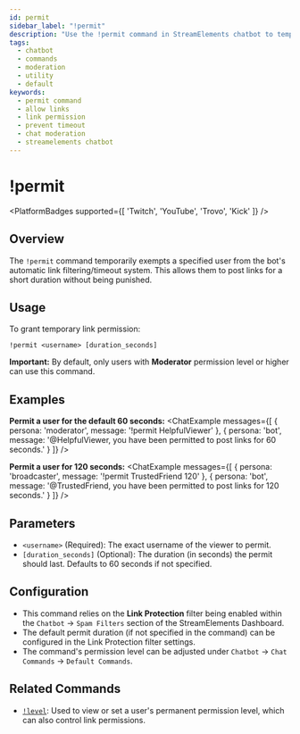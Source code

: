 ```yaml
---
id: permit
sidebar_label: "!permit"
description: "Use the !permit command in StreamElements chatbot to temporarily allow a specific user to post links in chat without being timed out."
tags:
  - chatbot
  - commands
  - moderation
  - utility
  - default
keywords:
  - permit command
  - allow links
  - link permission
  - prevent timeout
  - chat moderation
  - streamelements chatbot
---
```



# !permit

<PlatformBadges supported={[ 'Twitch', 'YouTube', 'Trovo', 'Kick' ]} />

## Overview

The `!permit` command temporarily exempts a specified user from the bot's automatic link filtering/timeout system. This allows them to post links for a short duration without being punished.

## Usage

To grant temporary link permission:

```streamelements
!permit <username> [duration_seconds]
```

**Important:** By default, only users with **Moderator** permission level or higher can use this command.

## Examples

**Permit a user for the default 60 seconds:**
<ChatExample messages={[
  { persona: 'moderator', message: '!permit HelpfulViewer' },
  { persona: 'bot', message: '@HelpfulViewer, you have been permitted to post links for 60 seconds.' }
]} />

**Permit a user for 120 seconds:**
<ChatExample messages={[
  { persona: 'broadcaster', message: '!permit TrustedFriend 120' },
  { persona: 'bot', message: '@TrustedFriend, you have been permitted to post links for 120 seconds.' }
]} />

## Parameters

*   `<username>` (Required): The exact username of the viewer to permit.
*   `[duration_seconds]` (Optional): The duration (in seconds) the permit should last. Defaults to 60 seconds if not specified.

## Configuration

*   This command relies on the **Link Protection** filter being enabled within the `Chatbot` -> `Spam Filters` section of the StreamElements Dashboard.
*   The default permit duration (if not specified in the command) can be configured in the Link Protection filter settings.
*   The command's permission level can be adjusted under `Chatbot` -> `Chat Commands` -> `Default Commands`.

## Related Commands

*   [`!level`](level.mdx): Used to view or set a user's permanent permission level, which can also control link permissions.
